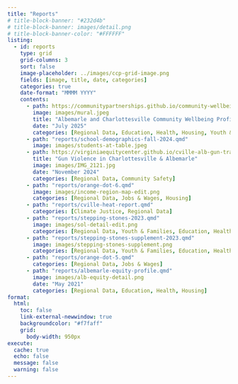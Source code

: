 ```yaml
---
title: "Reports"
# title-block-banner: "#232d4b"
# title-block-banner: images/detail.png
# title-block-banner-color: "#FFFFFF"
listing: 
  - id: reports
    type: grid
    grid-columns: 3
    sort: false
    image-placeholder: ../images/ccp-grid-image.png
    fields: [image, title, date, categories]
    categories: true
    date-format: "MMMM YYYY"
    contents:
      - path: https://communitypartnerships.github.io/community-wellbeing/
        image: images/mural.jpeg
        title: "Albemarle and Charlottesville Community Wellbeing Profiles"
        date: "July 2025"
        categories: [Regional Data, Education, Health, Housing, Youth & Families]
      - path: "reports/school-demographics-fall-2024.qmd"
        image: images/students-at-table.jpeg
      - path: https://virginiaequitycenter.github.io/cville-alb-gun-trauma/
        title: "Gun Violence in Charlottesville & Albemarle"
        image: images/IMG_2121.jpg
        date: "November 2024"
        categories: [Regional Data, Community Safety]
      - path: "reports/orange-dot-6.qmd"
        image: images/income-region-map-edit.png
        categories: [Regional Data, Jobs & Wages, Housing]
      - path: "reports/cville-heat-report.qmd"
        categories: [Climate Justice, Regional Data]
      - path: "reports/stepping-stones-2023.qmd"
        image: images/sol-detail-edit.png
        categories: [Regional Data, Youth & Families, Education, Health, Housing]
      - path: "reports/stepping-stones-supplement-2023.qmd"
        image: images/stepping-stones-supplement.png
        categories: [Regional Data, Youth & Families, Education, Health, Housing]
      - path: "reports/orange-dot-5.qmd"
        categories: [Regional Data, Jobs & Wages]
      - path: "reports/albemarle-equity-profile.qmd"
        image: images/alb-equity-detail.png
        date: "May 2021"
        categories: [Regional Data, Education, Health, Housing]
format:
  html:
    toc: false
    link-external-newwindow: true
    backgroundcolor: "#f7faff"
    grid:
      body-width: 950px
execute:
  cache: true
  echo: false
  message: false
  warning: false
---
```


::: {#reports}
:::


